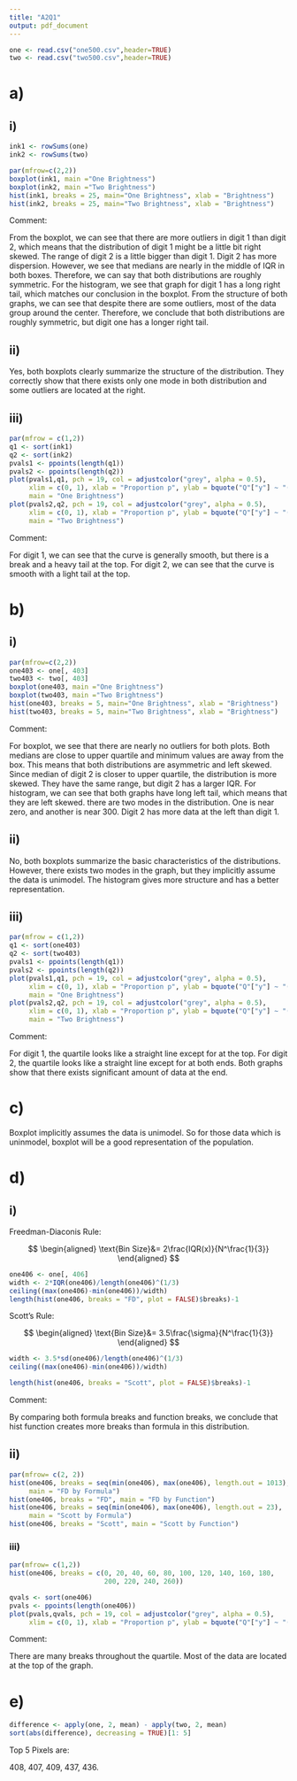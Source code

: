 ```yaml
---
title: "A2Q1"
output: pdf_document
---
```


```r
one <- read.csv("one500.csv",header=TRUE)
two <- read.csv("two500.csv",header=TRUE)
```


# a)

## i)

```r
ink1 <- rowSums(one)
ink2 <- rowSums(two)
```

```r
par(mfrow=c(2,2))
boxplot(ink1, main ="One Brightness")
boxplot(ink2, main ="Two Brightness")
hist(ink1, breaks = 25, main="One Brightness", xlab = "Brightness")
hist(ink2, breaks = 25, main="Two Brightness", xlab = "Brightness")
```

Comment:

From the boxplot, we can see that there are more outliers in digit 1 than digit 2, which means that the distribution of digit 1 might be a little bit right skewed. The range of digit 2 is a little bigger than digit 1. Digit 2 has more dispersion.  However, we see that medians are nearly in the middle of IQR in both boxes. Therefore, we can say that both distributions are roughly symmetric. For the histogram, we see that graph for digit 1 has a long right tail, which matches our conclusion in the boxplot. From the structure of both graphs, we can see that despite there are some outliers, most of the data group around the center. Therefore, we 
conclude that both distributions are roughly symmetric, but digit one has a longer right tail. 



## ii)

Yes, both boxplots clearly summarize the structure of the distribution. They correctly show that there exists only one mode in both distribution and some outliers are located at the right.

## iii)

```r
par(mfrow = c(1,2))
q1 <- sort(ink1)
q2 <- sort(ink2)
pvals1 <- ppoints(length(q1))
pvals2 <- ppoints(length(q2))
plot(pvals1,q1, pch = 19, col = adjustcolor("grey", alpha = 0.5),
     xlim = c(0, 1), xlab = "Proportion p", ylab = bquote("Q"["y"] ~ "(p)"), 
     main = "One Brightness")
plot(pvals2,q2, pch = 19, col = adjustcolor("grey", alpha = 0.5),
     xlim = c(0, 1), xlab = "Proportion p", ylab = bquote("Q"["y"] ~ "(p)"), 
     main = "Two Brightness")
```

Comment:

For digit 1, we can see that the curve is generally smooth, but there is a break and a heavy tail at the top. For digit 2, we can see that the curve is smooth with a light tail at the top. 


# b)

## i)

```r
par(mfrow=c(2,2))
one403 <- one[, 403]
two403 <- two[, 403]
boxplot(one403, main ="One Brightness")
boxplot(two403, main ="Two Brightness")
hist(one403, breaks = 5, main="One Brightness", xlab = "Brightness")
hist(two403, breaks = 5, main="Two Brightness", xlab = "Brightness")
```

Comment:

For boxplot, we see that there are nearly no outliers for both plots. Both medians are close to upper quartile
and minimum values are away from the box. This means that both distributions are asymmetric and left skewed. Since median of digit 2 is closer to upper quartile, the distribution is more skewed. They have the same range, but digit 2 has a larger IQR. For histogram, we can see that both graphs have long left tail, which means that they are left skewed. there are two modes in the distribution. One is near zero, and another is near 300. Digit 2 has more data at the left than digit 1.

## ii)

No, both boxplots summarize the basic characteristics of the distributions. However, there exists two modes in the graph, but they implicitly assume the data is unimodel. The histogram gives more structure and has a better representation.

## iii)

```r
par(mfrow = c(1,2))
q1 <- sort(one403)
q2 <- sort(two403)
pvals1 <- ppoints(length(q1))
pvals2 <- ppoints(length(q2))
plot(pvals1,q1, pch = 19, col = adjustcolor("grey", alpha = 0.5),
     xlim = c(0, 1), xlab = "Proportion p", ylab = bquote("Q"["y"] ~ "(p)"),
     main = "One Brightness")
plot(pvals2,q2, pch = 19, col = adjustcolor("grey", alpha = 0.5),
     xlim = c(0, 1), xlab = "Proportion p", ylab = bquote("Q"["y"] ~ "(p)"),
     main = "Two Brightness")
```

Comment:

For digit 1, the quartile looks like a straight line except for at the top. For digit 2, the quartile looks like a straight line except for at both ends. Both graphs show that there exists significant amount of data at the end.


# c)

Boxplot implicitly assumes the data is unimodel. So for those data which is uninmodel, boxplot will be a good representation of the population.


# d)

## i)

Freedman-Diaconis Rule:

$$
\begin{aligned}
\text{Bin Size}&= 2\frac{IQR(x)}{N^\frac{1}{3}}
\end{aligned}
$$

```r
one406 <- one[, 406]
width <- 2*IQR(one406)/length(one406)^(1/3)
ceiling((max(one406)-min(one406))/width)
length(hist(one406, breaks = "FD", plot = FALSE)$breaks)-1
```


Scott's Rule:

$$
\begin{aligned}
\text{Bin Size}&= 3.5\frac{\sigma}{N^\frac{1}{3}}
\end{aligned}
$$
```r
width <- 3.5*sd(one406)/length(one406)^(1/3)
ceiling((max(one406)-min(one406))/width)

length(hist(one406, breaks = "Scott", plot = FALSE)$breaks)-1
```


Comment:

By comparing both formula breaks and function breaks, we conclude that hist function creates more breaks than formula in this distribution.



\begin{center}
\begin{tabular}{|c|c|c|}
\hline
&By Formula&Hist Function\\
\hline
FD&1012&1275\\
\hline
Scott&22&26\\
\hline
\end{tabular}
\end{center}


## ii)

```r
par(mfrow= c(2, 2))
hist(one406, breaks = seq(min(one406), max(one406), length.out = 1013),
     main = "FD by Formula")
hist(one406, breaks = "FD", main = "FD by Function")
hist(one406, breaks = seq(min(one406), max(one406), length.out = 23),
     main = "Scott by Formula")
hist(one406, breaks = "Scott", main = "Scott by Function")
```


### iii)

```r
par(mfrow= c(1,2))
hist(one406, breaks = c(0, 20, 40, 60, 80, 100, 120, 140, 160, 180,
                        200, 220, 240, 260))

qvals <- sort(one406)
pvals <- ppoints(length(one406))
plot(pvals,qvals, pch = 19, col = adjustcolor("grey", alpha = 0.5),
     xlim = c(0, 1), xlab = "Proportion p", ylab = bquote("Q"["y"] ~ "(p)"), )
```

Comment:

There are many breaks throughout the quartile. Most of the data are located at the top of the graph.


# e)

```r
difference <- apply(one, 2, mean) - apply(two, 2, mean)
sort(abs(difference), decreasing = TRUE)[1: 5]
```


Top 5 Pixels are:

408, 407, 409, 437, 436.